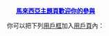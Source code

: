 <div align="center"><span style="text-decoration: underline; color: blue;">'''馬來西亞主題頁歡迎你的參與'''</span>

你可以把下列[[Wikipedia:用戶框|用戶框]]加入[[Wikipedia:用戶頁|用戶頁]]內：
<br/>'''{{tl|User Malaysia}}'''
<br/>'''{{tl|User Kuala Lumpur}}'''
</div>